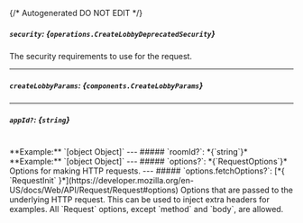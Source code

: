 {/* Autogenerated DO NOT EDIT  */}

##### `security`: *{`operations.CreateLobbyDeprecatedSecurity`}*
The security requirements to use for the request.

<Collapsible openLabel={Labels.showProperties} closeLabel={Labels.hideProperties}>
  <CreateLobbyDeprecatedSecurity />
</Collapsible>

---
##### `createLobbyParams`: *{`components.CreateLobbyParams`}*

<Collapsible openLabel={Labels.showProperties} closeLabel={Labels.hideProperties}>
  <CreateLobbyParams />
</Collapsible>

---
##### `appId?`: *{`string`}*
<br/>
**Example:** `[object Object]`
---
##### `roomId?`: *{`string`}*
<br/>
**Example:** `[object Object]`
---
##### `options?`: *{`RequestOptions`}*
Options for making HTTP requests.
---
##### `options.fetchOptions?`: [*{ `RequestInit` }*](https://developer.mozilla.org/en-US/docs/Web/API/Request/Request#options)
Options that are passed to the underlying HTTP request. This can be used to inject extra headers for examples. All `Request` options, except `method` and `body`, are allowed.

